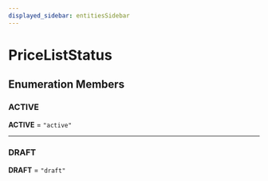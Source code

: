 ```yaml
---
displayed_sidebar: entitiesSidebar
---
```



# PriceListStatus

## Enumeration Members

### ACTIVE

 **ACTIVE** = `"active"`

___

### DRAFT

 **DRAFT** = `"draft"`
